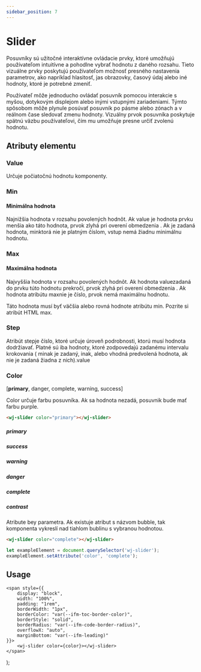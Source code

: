 ```yaml
---
sidebar_position: 7
---
```



# Slider

Posuvníky sú užitočné interaktívne ovládacie prvky, ktoré umožňujú používateľom intuitívne a pohodlne vybrať hodnotu z daného rozsahu. Tieto vizuálne prvky poskytujú používateľom možnosť presného nastavenia parametrov, ako napríklad hlasitosť, jas obrazovky, časový údaj alebo iné hodnoty, ktoré je potrebné zmeniť.

Používateľ môže jednoducho ovládať posuvník pomocou interakcie s myšou, dotykovým displejom alebo inými vstupnými zariadeniami. Týmto spôsobom môže plynule posúvať posuvník po pásme alebo zónach a v reálnom čase sledovať zmenu hodnoty. Vizuálny prvok posuvníka poskytuje spätnú väzbu používateľovi, čím mu umožňuje presne určiť zvolenú hodnotu.

## Atributy elementu

### Value

Určuje počiatočnú hodnotu komponenty.

### Min
#### Minimálna hodnota

Najnižšia hodnota v rozsahu povolených hodnôt. Ak value je hodnota prvku menšia ako táto hodnota, prvok zlyhá pri overení obmedzenia . Ak je zadaná hodnota, minktorá nie je platným číslom, vstup nemá žiadnu minimálnu hodnotu.

### Max
#### Maximálna hodnota

Najvyššia hodnota v rozsahu povolených hodnôt. Ak hodnota valuezadaná do prvku túto hodnotu prekročí, prvok zlyhá pri overení obmedzenia . Ak hodnota atribútu maxnie je číslo, prvok nemá maximálnu hodnotu.

Táto hodnota musí byť väčšia alebo rovná hodnote atribútu min. Pozrite si atribút HTML max.

### Step
Atribút stepje číslo, ktoré určuje úroveň podrobnosti, ktorú musí hodnota dodržiavať. Platné sú iba hodnoty, ktoré zodpovedajú zadanému intervalu krokovania ( minak je zadaný, inak, alebo vhodná predvolená hodnota, ak nie je zadaná žiadna z nich).value

### Color

[**primary**, danger, complete, warning, success]

Color určuje farbu posuvníka. Ak sa hodnota nezadá, posuvnik bude mať farbu purple.

```html title="Zápis v HTML"
<wj-slider color="primary"></wj-slider>
```

##### primary
<Webcomponent color="primary"></Webcomponent>

##### success
<Webcomponent color="success"></Webcomponent>

##### warning
<Webcomponent color="warning"></Webcomponent>

##### danger
<Webcomponent color="danger"></Webcomponent>

##### complete
<Webcomponent color="complete"></Webcomponent>

##### contrast
<Webcomponent color="contrast"></Webcomponent>

Atribute bey parametra. Ak existuje atribut s názvom bubble, tak komponenta vykreslí nad tiahlom bublinu s vybranou hodnotou.

```html title="Zápis v HTML"
<wj-slider color="complete"></wj-slider>
```

```js title="Zápis v Javascripte"
let exampleElement = document.querySelector('wj-slider');
exampleElement.setAttribute('color', 'complete');
```

## Usage

<Webcomponent color="primary"></Webcomponent>

    <span style={{
        display: "block",
        width: "100%",
        padding: "1rem",
        borderWidth: "1px",
        borderColor: "var(--ifm-toc-border-color)",
        borderStyle: "solid",
        borderRadius: "var(--ifm-code-border-radius)",
        overflowX: "auto",
        marginBottom: "var(--ifm-leading)"
    }}>
        <wj-slider color={color}></wj-slider>
    </span>
);